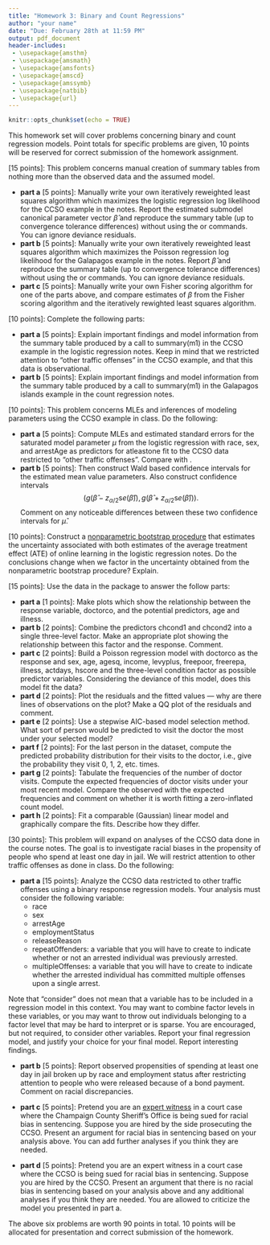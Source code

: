 ```yaml
---
title: "Homework 3: Binary and Count Regressions"
author: "your name"
date: "Due: February 28th at 11:59 PM"
output: pdf_document
header-includes: 
 - \usepackage{amsthm}
 - \usepackage{amsmath}
 - \usepackage{amsfonts}
 - \usepackage{amscd}
 - \usepackage{amssymb}
 - \usepackage{natbib}
 - \usepackage{url}
---
```


\allowdisplaybreaks

\newcommand{\Var}{\mathrm{Var}}
\newcommand{\Prob}{\mathbb{P}}
\newcommand{\E}{\mathrm{E}}
\newcommand{\R}{\mathbb{R}}
\newcommand{\inner}[1]{\langle #1 \rangle}
\newcommand{\yobs}{y_{\text{obs}}}
\newcommand{\simiid}{\stackrel{iid}{\sim}}
```r
knitr::opts_chunk$set(echo = TRUE)
```


This homework set will cover problems concerning binary and count regression models. Point totals for specific problems are given, 10 points will be reserved for correct submission of the homework assignment.

\vspace*{1cm}


\noindent{\bf Problem 1} [15 points]: This problem concerns manual creation of summary tables from nothing more than the observed data and the assumed model.

 - **part a** [5 points]: Manually write your own iteratively reweighted least squares algorithm which maximizes the logistic regression log likelihood for the CCSO example in the notes. Report the estimated submodel canonical parameter vector $\hat\beta$ and reproduce the summary table (up to convergence tolerance differences) without using the \texttt{glm} or \texttt{summary} commands. You can ignore deviance residuals.
 - **part b** [5 points]: Manually write your own iteratively reweighted least squares algorithm which maximizes the Poisson regression log likelihood for the Galapagos example in the notes. Report $\hat\beta$ and reproduce the summary table (up to convergence tolerance differences) without using the \texttt{glm} or \texttt{summary} commands. You can ignore deviance residuals. 
 - **part c** [5 points]: Manually write your own Fisher scoring algorithm for one of the parts above, and compare estimates of $\beta$ from the Fisher scoring algorithm and the iteratively rewighted least squares algorithm.

\vspace*{1cm}

\noindent{\bf Problem 2} [10 points]: Complete the following parts:

 - **part a** [5 points]: Explain important findings and model information from the summary table produced by a call to summary(m1) in the CCSO example in the logistic regression notes. Keep in mind that we restricted attention to "other traffic offenses" in the CCSO example, and that this data is observational.
 - **part b** [5 points]: Explain important findings and model information from the summary table produced by a call to summary(m1) in the Galapagos islands example in the count regression notes.


\vspace*{1cm}


\noindent{\bf Problem 3} [10 points]: This problem concerns MLEs and inferences of modeling parameters using the CCSO example in class. Do the following:

 - **part a** [5 points]: Compute MLEs and estimated standard errors for the saturated model parameter $\mu$ from the logistic regression with race, sex, and arrestAge as predictors for atleastone fit to the CCSO data restricted to "other traffic offenses". Compare with \texttt{predict.glm}. 
 - **part b** [5 points]: Then construct Wald based confidence intervals for the estimated mean value parameters. Also construct confidence intervals 
$$( g(\hat\beta - z_{\alpha/2}\text{s}e(\hat{\beta})), g(\hat\beta + z_{\alpha/2}\text{s}e(\hat{\beta})) ). 
$$
Comment on any noticeable differences between these two confidence intervals for $\hat{\mu}$.
 
\vspace*{1cm}

\noindent{\bf Problem 4} [10 points]: Construct a [nonparametric bootstrap procedure](http://users.stat.umn.edu/~helwig/notes/npboot-notes.html) that estimates the uncertainty associated with both estimates of the average treatment effect (ATE) of online learning in the logistic regression notes. Do the conclusions change when we factor in the uncertainty obtained from the nonparametric bootstrap procedure? Explain.

\vspace*{1cm}


\noindent{\bf Problem 5} [15 points]: Use the \texttt{dvisits} data in the \texttt{faraway} package to answer the follow parts:

 - **part a** [1 points]: Make plots which show the relationship between the response variable,
doctorco, and the potential predictors, age and illness.
 - **part b** [2 points]: Combine the predictors chcond1 and chcond2 into a single three-level factor. Make an appropriate plot showing the relationship between this factor and the response. Comment.
 - **part c** [2 points]: Build a Poisson regression model with doctorco as the response and sex, age, agesq, income, levyplus, freepoor, freerepa, illness, actdays, hscore and the three-level condition factor as possible predictor variables. Considering the deviance of this model, does this model fit the data?
 - **part d** [2 points]: Plot the residuals and the fitted values — why are there lines of observations on the plot? Make a QQ plot of the residuals and comment.
 - **part e** [2 points]: Use a stepwise AIC-based model selection method. What sort of person would be predicted to visit the doctor the most under your selected model?
 - **part f** [2 points]: For the last person in the dataset, compute the predicted probability distribution for their visits to the doctor, i.e., give the probability they visit 0, 1, 2, etc. times.
 - **part g** [2 points]: Tabulate the frequencies of the number of doctor visits. Compute the expected frequencies of doctor visits under your most recent model. Compare the observed with the expected frequencies and comment on whether it is worth fitting a zero-inflated count model.
 - **part h** [2 points]:	Fit a comparable (Gaussian) linear model and graphically compare the fits. Describe how they differ.


\vspace*{1cm}

\noindent{\bf Problem 6} [30 points]: This problem will expand on analyses of the CCSO data done in the course notes. The goal is to investigate racial biases in the propensity of people who spend at least one day in jail. We will restrict attention to other traffic offenses as done in class. Do the following: 

- **part a** [15 points]: Analyze the CCSO data restricted to other traffic offenses using a binary response regression models. Your analysis must consider the following variable: 
  + race
  + sex
  + arrestAge
  + employmentStatus
  + releaseReason 
  + repeatOffenders: a variable that you will have to create to indicate whether or not an arrested individual was previously arrested. 
  + multipleOffenses: a variable that you will have to create to indicate whether the arrested individual has committed multiple offenses upon a single arrest.
  
Note that "consider" does not mean that a variable has to be included in a regression model in this context. You may want to combine factor levels in these variables, or you may want to throw out individuals belonging to a factor level that may be hard to interpret or is sparse. You are encouraged, but not required, to consider other variables. Report your final regression model, and justify your choice for your final model. Report interesting findings. 

- **part b** [5 points]: Report observed propensities of spending at least one day in jail broken up by race and employment status after restricting attention to people who were released because of a bond payment. Comment on racial discrepancies. 

- **part c** [5 points]: Pretend you are an [expert witness](https://academyofexperts.org/users-of-experts/what-is-an-expert-witness/) in a court case where the Champaign County Sheriff's Office is being sued for racial bias in sentencing. Suppose you are hired by the side prosecuting the CCSO. Present an argument for racial bias in sentencing based on your analysis above. You can add further analyses if you think they are needed.

- **part d** [5 points]: Pretend you are an expert witness in a court case where the CCSO is being sued for racial bias in sentencing. Suppose you are hired by the CCSO. Present an argument that there is no racial bias in sentencing based on your analysis above and any additional analyses if you think they are needed. You are allowed to criticize the model you presented in part a. 

\vspace*{1cm} 
 
The above six problems are worth 90 points in total. 10 points will be allocated for presentation and correct submission of the homework.
